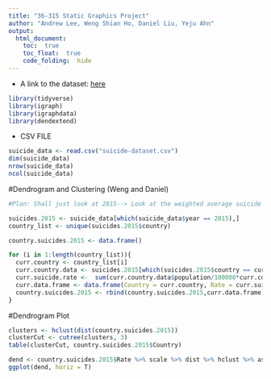 ```yaml
---
title: "36-315 Static Graphics Project"
author: "Andrew Lee, Weng Shian Ho, Daniel Liu, Yeju Ahn"
output: 
  html_document:
    toc:  true
    toc_float:  true
    code_folding:  hide
---
```



+  A link to the dataset:
[here](https://www.kaggle.com/mehdidag/black-friday)



```r
library(tidyverse)
library(igraph)
library(igraphdata)
library(dendextend)
```

* CSV FILE
```r
suicide_data <- read.csv("suicide-dataset.csv")
dim(suicide_data)
nrow(suicide_data)
ncol(suicide_data)
```

#Dendrogram and Clustering (Weng and Daniel)

```r
#Plan: Shall just look at 2015--> Look at the weighted average suicide rates and make a dendrogram plot based-off that

suicides.2015 <- suicide_data[which(suicide_data$year == 2015),]
country_list <- unique(suicides.2015$country)

country.suicides.2015 <- data.frame()

for (i in 1:length(country_list)){
  curr.country <- country_list[i]
  curr.country.data <- suicides.2015[which(suicides.2015$country == curr.country),]
  curr.suicide.rate <-  sum(curr.country.data$population/100000*curr.country.data$suicides.100k.pop)
  curr.data.frame <- data.frame(Country = curr.country, Rate = curr.suicide.rate)
  country.suicides.2015 <- rbind(country.suicides.2015,curr.data.frame)
}
```

#Dendrogram Plot
```r
clusters <- hclust(dist(country.suicides.2015))
clusterCut <- cutree(clusters, 3)
table(clusterCut, country.suicides.2015$Country)
```

```r
dend <- country.suicides.2015$Rate %>% scale %>% dist %>% hclust %>% as.dendrogram
ggplot(dend, horiz = T)
```
